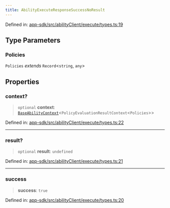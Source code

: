 ```yaml
---
title: AbilityExecuteResponseSuccessNoResult
---
```


Defined in: [app-sdk/src/abilityClient/execute/types.ts:19](https://github.com/LIT-Protocol/Vincent/blob/4f61b0b06d818c2273457b0cc8a4e68ed21a72ed/packages/libs/app-sdk/src/abilityClient/execute/types.ts#L19)

## Type Parameters

### Policies

`Policies` *extends* `Record`\<`string`, `any`\>

## Properties

### context?

> `optional` **context**: [`BaseAbilityContext`](./BaseAbilityContext)\<`PolicyEvaluationResultContext`\<`Policies`\>\>

Defined in: [app-sdk/src/abilityClient/execute/types.ts:22](https://github.com/LIT-Protocol/Vincent/blob/4f61b0b06d818c2273457b0cc8a4e68ed21a72ed/packages/libs/app-sdk/src/abilityClient/execute/types.ts#L22)

***

### result?

> `optional` **result**: `undefined`

Defined in: [app-sdk/src/abilityClient/execute/types.ts:21](https://github.com/LIT-Protocol/Vincent/blob/4f61b0b06d818c2273457b0cc8a4e68ed21a72ed/packages/libs/app-sdk/src/abilityClient/execute/types.ts#L21)

***

### success

> **success**: `true`

Defined in: [app-sdk/src/abilityClient/execute/types.ts:20](https://github.com/LIT-Protocol/Vincent/blob/4f61b0b06d818c2273457b0cc8a4e68ed21a72ed/packages/libs/app-sdk/src/abilityClient/execute/types.ts#L20)
